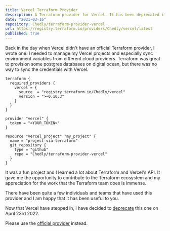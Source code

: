 ```yaml
---
title: Vercel Terraform Provider
description: A Terraform provider for Vercel. It has been deprecated it when Vercel rolled out their official provider.
date: "2021-03-16"
repository: Chedly/terraform-provider-vercel
url: https://registry.terraform.io/providers/Chedly/vercel/latest
published: true
---
```




Back in the day when Vercel didn't have an official Terraform provider, I wrote one. 
I needed to manage my Vercel projects and especially sync environment variables from different cloud providers.
Terraform was great to provision some postgres databases on digital ocean, but there was no way to sync the credentials with Vercel.

```hcl
terraform {
  required_providers {
    vercel = {
      source  = "registry.terraform.io/Chedly/vercel"
      version = ">=0.10.3"
    }
  }
}

provider "vercel" {
  token = "<YOUR_TOKEN>"
}

resource "vercel_project" "my_project" {
  name = "project-via-terraform"
  git_repository {
    type = "github"
    repo = "Chedly/terraform-provider-vercel"
  }
}
```

It was a fun project and I learned a lot about Terraform and Vercel's API. 
It gave me the opportunity to contribute to the Terraform ecosystem and my appreciation for the work that the Terraform team does is immense.

There have been quite a few individuals and teams that have used this provider and I am happy that it has been useful to you.

Now that Vercel have stepped in, I have decided to [deprecate](https://twitter.com/Chedly_/status/1517759708983177218) this one on April 23rd 2022. 

Please use the [official provider](https://registry.terraform.io/providers/vercel/vercel/latest) instead.